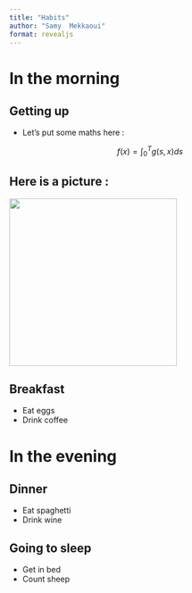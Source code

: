 ```yaml
---
title: "Habits"
author: "Samy  Mekkaoui"
format: revealjs
---
```


# In the morning

## Getting up

- Let's put some maths here :
  
$$
f(x) = \int_{0}^{T} g(s,x) ds
$$

## Here is a picture :

![](/img/control_battery.jpg){width=300}


## Breakfast

- Eat eggs
- Drink coffee

# In the evening

## Dinner

- Eat spaghetti
- Drink wine

## Going to sleep

- Get in bed
- Count sheep